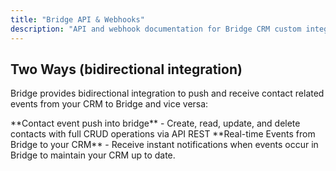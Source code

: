 ```yaml
---
title: "Bridge API & Webhooks"
description: "API and webhook documentation for Bridge CRM custom integration"
---
```



## Two Ways (bidirectional integration)

Bridge provides bidirectional integration to push and receive contact related events from your CRM to Bridge and vice versa:

<CardGroup cols={2}>
  <Card
    title="REST API"
    icon="code"
    href="/api-reference"
  >
    **Contact event push into bridge** - Create, read, update, and delete
    contacts with full CRUD operations via API REST
  </Card>
  <Card
    title="Webhooks"
    icon="webhook"
    href="/api-reference/events-webhooks-outbound-from-bridge/receive-bridge-event-notifications"
  >
    **Real-time Events from Bridge to your CRM** - Receive instant notifications
    when events occur in Bridge to maintain your CRM up to date.
  </Card>
</CardGroup>
